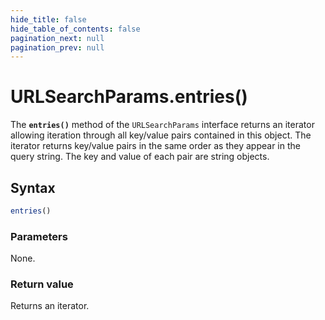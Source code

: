 ```yaml
---
hide_title: false
hide_table_of_contents: false
pagination_next: null
pagination_prev: null
---
```

# URLSearchParams.entries()

The **`entries()`** method of the
`URLSearchParams` interface returns an
iterator allowing iteration through all key/value
pairs contained in this object. The iterator returns key/value pairs in the same order as they appear in the query string. The key and value of each pair are
string objects.

## Syntax

```js
entries()
```

### Parameters

None.

### Return value

Returns an iterator.

